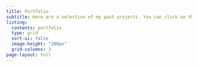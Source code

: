 ```yaml
---
title: Portfolio
subtitle: Here are a selection of my past projects. You can click on them to learn more.
listing:
  contents: portfolio
  type: grid
  sort-ui: false
  image-height: "200px"
  grid-columns: 3
page-layout: full
---
```


